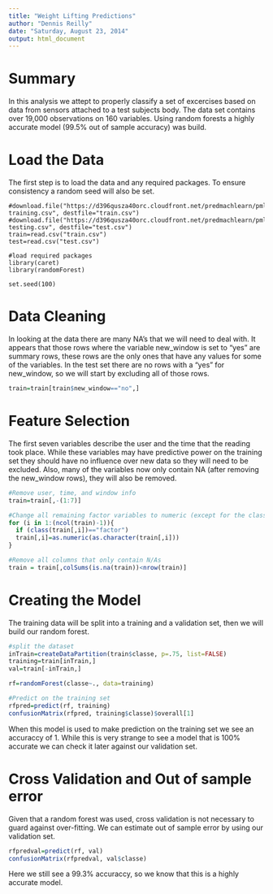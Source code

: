 ```yaml
---
title: "Weight Lifting Predictions"
author: "Dennis Reilly"
date: "Saturday, August 23, 2014"
output: html_document
---
```

# Summary
In this analysis we attept to properly classify a set of excercises based on data from sensors attached to a test subjects body. The data set contains over 19,000 observations on 160 variables. Using random forests a highly accurate model (99.5% out of sample accuracy) was build.

# Load the Data
The first step is to load the data and any required packages. To ensure consistency a random seed will also be set.
```rloaddata
#download.file("https://d396qusza40orc.cloudfront.net/predmachlearn/pml-training.csv", destfile="train.csv")
#download.file("https://d396qusza40orc.cloudfront.net/predmachlearn/pml-testing.csv", destfile="test.csv")
train=read.csv("train.csv")
test=read.csv("test.csv")

#load required packages
library(caret)
library(randomForest)

set.seed(100)
```

# Data Cleaning

In looking at the data there are many NA's that we will need to deal with. It appears that those rows where the variable new_window is set to "yes" are summary rows, these rows are the only ones that have any values for some of the variables. In the test set there are no rows with a "yes" for new_window, so we will start by excluding all of those rows.

```r
train=train[train$new_window=="no",]
```

# Feature Selection
The first seven variables describe the user and the time that the reading took place. While these variables may have predictive power on the training set they should have no influence over new data so they will need to be excluded. Also, many of the variables now only contain NA (after removing the new_window rows), they will also be removed.

```r
#Remove user, time, and window info
train=train[,-(1:7)]

#Change all remaining factor variables to numeric (except for the classe variable)
for (i in 1:(ncol(train)-1)){
  if (class(train[,i])=="factor")
  train[,i]=as.numeric(as.character(train[,i]))
}

#Remove all columns that only contain N/As
train = train[,colSums(is.na(train))<nrow(train)]
```


# Creating the Model
The training data will be split into a training and a validation set, then we will build our random forest.

```r
#split the dataset
inTrain=createDataPartition(train$classe, p=.75, list=FALSE)
training=train[inTrain,]
val=train[-inTrain,]

rf=randomForest(classe~., data=training)

#Predict on the training set
rfpred=predict(rf, training)
confusionMatrix(rfpred, training$classe)$overall[1]
```

When this model is used to make prediction on the training set we see an accuraccy of 1. While this is very strange to see a model that is 100% accurate we can check it later against our validation set. 


# Cross Validation and Out of sample error
Given that a random forest was used, cross validation is not necessary to guard against over-fitting. We can estimate out of sample error by using our validation set. 

```r
rfpredval=predict(rf, val)
confusionMatrix(rfpredval, val$classe)
```

Here we still see a 99.3% accuraccy, so we know that this is a highly accurate model.
